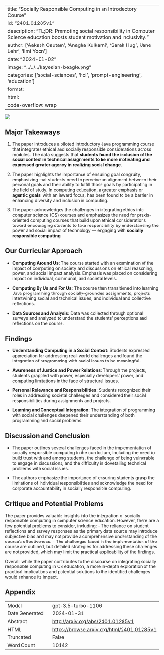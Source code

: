 
---
title: "Socially Responsible Computing in an Introductory Course"
id: "2401.01285v1"
description: "TL;DR: Promoting social responsibility in Computer Science education boosts student motivation and inclusivity."
author: ['Aakash Gautam', 'Anagha Kulkarni', 'Sarah Hug', 'Jane Lehr', 'Ilmi Yoon']
date: "2024-01-02"
image: "../../../bayesian-beagle.png"
categories: ['social-sciences', 'hci', 'prompt-engineering', 'education']
format:
  html:
    code-overflow: wrap
---

![](None)

## Major Takeaways

1. The paper introduces a piloted introductory Java programming course that integrates ethical and socially responsible considerations across modules. The data suggests that **students found the inclusion of the social context in technical assignments to be more motivating and expressed greater agency in realizing social change**.

2. The paper highlights the importance of ensuring goal congruity, emphasizing that students need to perceive an alignment between their personal goals and their ability to fulfill those goals by participating in the field of study. In computing education, a greater emphasis on **agentic goals**, with an inward focus, has been found to be a barrier in enhancing diversity and inclusion in computing.

3. The paper acknowledges the challenges in integrating ethics into computer science (CS) courses and emphasizes the need for praxis-oriented computing courses that build upon ethical considerations toward encouraging students to take responsibility by understanding the power and social impact of technology — engaging with **socially responsible computing**.

## Our Curricular Approach

- **Computing Around Us**: The course started with an examination of the impact of computing on society and discussions on ethical reasoning, power, and social impact analysis. Emphasis was placed on considering impact on individual, communal, and societal levels.

- **Computing By Us and For Us**: The course then transitioned into learning Java programming through socially-grounded assignments, projects intertwining social and technical issues, and individual and collective reflections. 

- **Data Sources and Analysis**: Data was collected through optional surveys and analyzed to understand the students' perceptions and reflections on the course.

## Findings

- **Understanding Computing in a Social Context**: Students expressed appreciation for addressing real-world challenges and found the integration of programming with social issues to be meaningful.

- **Awareness of Justice and Power Relations**: Through the projects, students grappled with power, especially developers’ power, and computing limitations in the face of structural issues.

- **Personal Relevance and Responsibilities**: Students recognized their roles in addressing societal challenges and considered their social responsibilities during assignments and projects.

- **Learning and Conceptual Integration**: The integration of programming with social challenges deepened their understanding of both programming and social problems.

## Discussion and Conclusion

- The paper outlines several challenges faced in the implementation of socially responsible computing in the curriculum, including the need to build trust with and among students, the challenge of being vulnerable to engage in discussions, and the difficulty in dovetailing technical problems with social issues.

- The authors emphasize the importance of ensuring students grasp the limitations of individual responsibilities and acknowledge the need for corporate accountability in socially responsible computing.

## Critique and Potential Problems

The paper provides valuable insights into the integration of socially responsible computing in computer science education. However, there are a few potential problems to consider, including:
- The reliance on student reflections and survey responses as the primary data source may introduce subjective bias and may not provide a comprehensive understanding of the course's effectiveness.
- The challenges faced in the implementation of the course are outlined, but detailed strategies for addressing these challenges are not provided, which may limit the practical applicability of the findings.

Overall, while the paper contributes to the discourse on integrating socially responsible computing in CS education, a more in-depth exploration of the practical implications and potential solutions to the identified challenges would enhance its impact.

## Appendix

|          |          |
|----------|----------|
| Model     | gpt-3.5-turbo-1106       |
| Date Generated     | 2024-01-31       |
| Abstract | [http://arxiv.org/abs/2401.01285v1](http://arxiv.org/abs/2401.01285v1)        |
| HTML     | [https://browse.arxiv.org/html/2401.01285v1](https://browse.arxiv.org/html/2401.01285v1)       |
| Truncated       | False       |
| Word Count       | 10142       |
